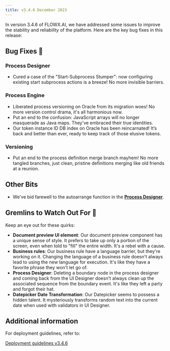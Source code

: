 ```yaml
---
title: v3.4.6 December 2023 
---
```


In version 3.4.6 of FLOWX.AI, we have addressed some issues to improve the stability and reliability of the platform. Here are the key bug fixes in this release:


## **Bug Fixes** 🔧

### Process Designer

- Cured a case of the "Start-Subprocess Stumper": now configuring existing start subprocess actions is a breeze! No more invisible barriers.

### Process Engine

- Liberated process versioning on Oracle from its migration woes! No more version control drama, it's all harmonious now.
- Put an end to the confusion: JavaScript arrays will no longer masquerade as Java maps. They've embraced their true identities.
- Our token instance ID DB index on Oracle has been reincarnated! It’s back and better than ever, ready to keep track of those elusive tokens.

### Versioning

- Put an end to the process definition merge branch mayhem! No more tangled branches, just clean, pristine definitions merging like old friends at a reunion.

## **Other Bits**

* We've bid farewell to the autoarrange function in the [**Process Designer**](../../docs/terms/flowx-process-designer).

## **Gremlins to Watch Out For** 🙁

Keep an eye out for these quirks:

* **Document preview UI element**: Our document preview component has a unique sense of style. It prefers to take up only a portion of the screen, even when told to "fill" the entire width. It's a rebel with a cause.
* **Business rules**: Our business rule have a language barrier, but they're working on it. Changing the language of a business rule doesn't always lead to using the new language for execution. It's like they have a favorite phrase they won't let go of.
* **Process Designer**: Deleting a boundary node in the process designer and coming back from the UI Designer doesn't always clean up the associated sequence from the boundary event. It's like they left a party and forgot their hat.
* **Datepicker Date Transformation**: Our Datepicker seems to possess a hidden talent. It mysteriously transforms random text into the current date when used with validators in UI Designer.


## **Additional information**

For deployment guidelines, refer to:
 
[Deployment guidelines v3.4.6](./deployment-guidelines-v3.4.6)



